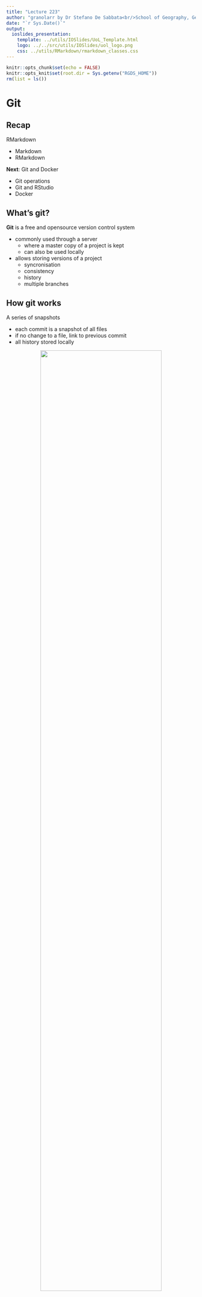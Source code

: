 ```yaml
---
title: "Lecture 223"
author: "granolarr by Dr Stefano De Sabbata<br/>School of Geography, Geology, and the Env.<br/>University of Leicester<br/><a href=\"https://github.com/sdesabbata/granolarr\">github.com/sdesabbata/granolarr</a><br/><a href=\"mailto:s.desabbata@le.ac.uk\">s.desabbata&commat;le.ac.uk</a> &vert; <a href=\"https://twitter.com/maps4thought\">&commat;maps4thought</a><br/>licensed under <a href=\"https://www.gnu.org/licenses/gpl-3.0.html\">GNU GPL v3.0</a>"
date: "`r Sys.Date()`"
output:
  ioslides_presentation:
    template: ../utils/IOSlides/UoL_Template.html
    logo: ../../src/utils/IOSlides/uol_logo.png
    css: ../utils/RMarkdown/rmarkdown_classes.css
---
```


```r
knitr::opts_chunk$set(echo = FALSE)
knitr::opts_knit$set(root.dir = Sys.getenv("RGDS_HOME"))
rm(list = ls())
```



# Git


## Recap

RMarkdown

- Markdown
- RMarkdown

**Next**: Git and Docker

- Git operations
- Git and RStudio
- Docker



## What's git?

**Git** is a free and opensource version control system

- commonly used through a server
    - where a master copy of a project is kept
    - can also be used locally
- allows storing versions of a project
    - syncronisation
    - consistency
    - history
    - multiple branches



## How git works

A series of snapshots

- each commit is a snapshot of all files
- if no change to a file, link to previous commit
- all history stored locally

<center>
![](images/git_snapshots.png){width=80%}

<br/>
<font size="4">
<a href="https://git-scm.com/book/en/v2/Getting-Started-What-is-Git%3F">by Scott Chacon and Ben Straub</a>, licensed under <a href="https://creativecommons.org/licenses/by-nc-sa/3.0/">CC BY-NC-SA 3.0</a>
</font>
</center>



## Three stages

When working with a git repository

- first checkout the latest version
- select the edits to stage
- commit what has been staged in a permanent snapshot

<center>
![](images/git_three_stages.png){width=60%}

<br/>
<font size="4">
<a href="https://git-scm.com/book/en/v2/Getting-Started-What-is-Git%3F">by Scott Chacon and Ben Straub</a>, licensed under <a href="https://creativecommons.org/licenses/by-nc-sa/3.0/">CC BY-NC-SA 3.0</a>
</font>
</center>


## Basic git commands

- `git clone`
    - copy a repository from a server
- `git fetch`
    - get the latest version from a branch
- `git pull`
    - incorporate changes from a remote repository
- `git add`
    - stage new files
- `git commit`
    - create a commit
- `git push`
    - upload commits to a remote repository



## Git and RStudio

Git can be used

- from the system terminal or shell, using the `git` command
- dedicated apps such as [GitHub Desktop](https://desktop.github.com/)
- RStudio git plug-in (top-right panel, `Git` tab)

All approaches allow to

- clone R projects from repositories
- stage and commit changes
- push to remote copy 
- pull changes from remote copy



## What's Docker?


:::::: {.cols data-latex=""}
::: {.col data-latex="{0.5\textwidth}"}


Docker allows to encapsulate and share computational environments

- First released in 2013
- Similar to virtual machines
  - simulates a guest operative system
  - within a host operative system
- Lightweight
  - doesn't simulate an entire system
  - only the *"user space"* is simulated
  
:::
::: {.col style="width: 40%;" data-latex="{0.5\textwidth}"}

![](images/DockerDiagram_VM.png)
<br/><br/>
![](images/DockerDiagram_Docker.png)

:::
::::::


## Virtual machines

:::::: {.cols data-latex=""}
::: {.col style="width: 100%;" data-latex="{0.5\textwidth}"}

Virtual machines software (e.g., VMWare) simulate a computer on top of your operative system

- allows **virtual machine** to access physical resources (e.g., disk, keyboard) of a **host**
- allows to run full operative systems
- e.g., run a full Windows virtual machine on a Mac host
- have been around since the 1970s
- can be *heavy* to run

:::
::: {.col style="width: 80%; text-align: right;" data-latex="{0.5\textwidth}"}
![](images/DockerDiagram_VM.png)
:::
::::::



## Docker containers

:::::: {.cols data-latex=""}
::: {.col style="width: 100%;" data-latex="{0.5\textwidth}"}

Docker runs *containers*

- developed for flexible deployment of (web) services
  - compartimentalised
  - lightweight
  - (frequently) transient
- **kernel** is not simulated
  - kernels are the bulk of operative systems
  - containers share host's kernel
  - can also share binaries and libraries

:::
::: {.col style="width: 80%; text-align: right;" data-latex="{0.5\textwidth}"}
![](images/DockerDiagram_Docker.png)
:::

::::::



## Docker and reproducibility

Why are dockers useful for reproducibility?

One of the key issues of reproducing a study is replicating the computational environment used

- e.g., all the libraries in their correct version 

Creating a Docker image (from which a container is instantiated)

- defined using a [*Dokerfile*](https://docs.docker.com/engine/reference/builder/)
- requires to list a full system configuration
  - version of programming language, libraries, etc
- once created / defined
  - other researchers or developers can run your script **in the exact same computational environment**


## granolarr Dockerfile

```{}
# Base image https://hub.docker.com/r/rocker/ml
FROM rocker/geospatial:4.0.2

# create an R user
ENV USER rstudio

## Install additional required R libraries
COPY ./DockerConfig/Requirements.R /tmp/Requirements.R
RUN Rscript /tmp/Requirements.R

## Install additional required TeX libraries
RUN tlmgr install amsmath
RUN tlmgr install latex-amsmath-dev
RUN tlmgr install iftex
RUN tlmgr install euenc
RUN tlmgr install fontspec
```

[... continues]



## Summary

Git and Docker

- Git operations
- Git and RStudio
- Docker

**Next**: Practical

- Reproducibile data analysis
- RMarkdown
- Git

```r
rm(list = ls())
```
